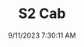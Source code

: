 ---
width: 6000
height: 4000
title: S2 Cab
description: Titanium Metallic 1990 Porsche 944 S2 Cabriolet 5-Speed shot in Austin, TX.
date: 9/11/2023 7:30:11 AM
cameraMake: Sony
cameraModel: ILCE-7M3
lens: E 35-150mm F2.0-F2.8 A058
settingsfStop: f/2.8
settingsISO: ISO 640
settingsShutter: 1/160
settingsFocalLength: 150 mm
---